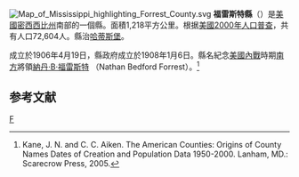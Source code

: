 {{noteTA
|T=zh-hans:福雷斯特县 (密西西比州);zh-hk:福雷斯特縣 (密西西比州);zh-tw:福雷斯特郡 (密西西比州);
}}
[[File:Map_of_Mississippi_highlighting_Forrest_County.svg|right]]
'''福雷斯特縣'''（{{lang-en|Forrest County}}）是[[美國|美國]][[密西西比州|密西西比州]]南部的一個縣。面積1,218平方公里。根据[[美國2000年人口普查|美國2000年人口普查]]，共有人口72,604人。縣治[[哈蒂斯堡_(密西西比州)|哈蒂斯堡]]。

成立於1906年4月19日，縣政府成立於1908年1月6日。縣名紀念[[美國內戰|美國內戰]]時期[[美利堅邦聯|南方]]將領[[納丹·B·福雷斯特|納丹·B·福雷斯特]] （Nathan Bedford Forrest）。<ref>Kane, J. N. and C. C. Aiken. The American Counties: Origins of County Names Dates of Creation and Population Data 1950-2000. Lanham, MD.: Scarecrow Press, 2005.</ref>

== 参考文献 ==
<div class="references-small">
<references />
</div>

[[Category:密西西比州行政区划|F]]